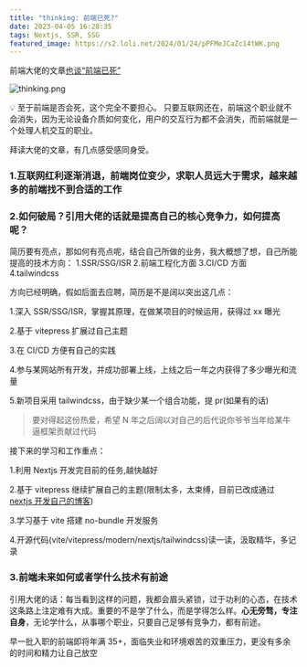 ```yaml
---
title: "thinking: 前端已死?"
date: 2023-04-05 16:28:35
tags: Nextjs, SSR, SSG
featured_image: https://s2.loli.net/2024/01/24/pPFMeJCaZc14tWK.png
---
```


前端大佬的文章[也谈“前端已死”](https://juejin.cn/post/7218109174084534330)

![thinking.png](https://s2.loli.net/2024/01/24/pPFMeJCaZc14tWK.png)

<Callout>

💡 至于前端是否会死，这个完全不要担心。 只要互联网还在，前端这个职业就不会消失，因为无论设备介质如何变化，用户的交互行为都不会消失，而前端就是一个处理人机交互的职业。

</Callout>

拜读大佬的文章，有几点感受感同身受。

### 1.互联网红利逐渐消退，前端岗位变少，求职人员远大于需求，越来越多的前端找不到合适的工作

### 2.如何破局？引用大佬的话就是提高自己的核心竞争力，如何提高呢？

简历要有亮点，那如何有亮点呢，结合自己所做的业务，我大概想了想，自己所能提高的技术方向：
1.SSR/SSG/ISR 2.前端工程化方面 3.CI/CD 方面 4.tailwindcss

方向已经明确，假如后面去应聘，简历是不是阔以突出这几点：

1.深入 SSR/SSG/ISR，掌握其原理，在做某项目的时候运用，获得过 xx 曝光

2.基于 vitepress 扩展过自己主题

3.在 CI/CD 方便有自己的实践

4.参与某网站所有开发，并成功部署上线，上线之后一年之内获得了多少曝光和流量

5.新项目采用 tailwindcss，由于缺少某一个组合功能，提 pr(如果有的话)

> 要对得起这份热爱，希望 N 年之后阔以对自己的后代说你爷爷当年给某牛逼框架贡献过代码

接下来的学习和工作重点：

1.利用 Nextjs 开发完目前的任务,越快越好

2.基于 vitepress 继续扩展自己的主题(限制太多，太束缚，目前已改成通过 [nextjs 开发自己的博客](https://github.com/niaogege/chendap-blog))

3.学习基于 vite 搭建 no-bundle 开发服务

4.开源代码(vite/vitepress/modern/nextjs/tailwindcss)读一读，汲取精华，多记录

### 3.前端未来如何或者学什么技术有前途

引用大佬的话：每当看到这样的问题，我都会眉头紧锁，过于功利的心态，在技术这条路上注定难有大成。重要的不是学了什么，而是学得怎么样。**心无旁骛，专注自身**，无论学什么，从事哪个职业，只要自己足够有竞争力，都有前途。

早一批入职的前端即将年满 35+，面临失业和环境艰苦的双重压力，更没有多余的时间和精力让自己放空
